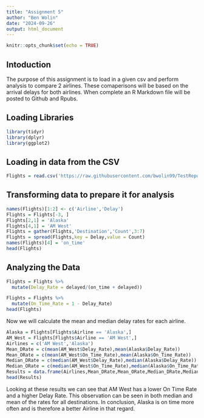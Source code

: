 ```yaml
---
title: "Assignment 5"
author: "Ben Wolin"
date: "2024-09-26"
output: html_document
---
```


```r
knitr::opts_chunk$set(echo = TRUE)
```

## Intoduction
The purpose of this assignment is to load in a given csv and perform analysis to compare 2 airlines. These comaperisons will be based on the arrival delays for both airlines. When complete an R Markdown file will be posted to Github and Rpubs.

## Loading Libraries
```r
library(tidyr)
library(dplyr)
library(ggplot2)
```

## Loading in data from the CSV
```r
Flights = read.csv('https://raw.githubusercontent.com/bwolin99/TestRepo/refs/heads/main/Assignment%205/Assignment5_Flights.csv');
```

## Transforming data to prepare it for analysis
```r
names(Flights)[1:2] <- c('Airline','Delay')
Flights = Flights[-3, ]
Flights[2,1] = 'Alaska'
Flights[4,1] = 'AM West'
Flights = gather(Flights,'Destination','Count',3:7)
Flights = spread(Flights,key = Delay,value = Count)
names(Flights)[4] = 'on_time'
head(Flights)
```

## Analyzing the Data
```r
Flights = Flights %>%
  mutate(Delay_Rate = delayed/(on_time + delayed))

Flights = Flights %>%
  mutate(On_Time_Rate = 1 - Delay_Rate)
head(Flights)
```
Now we will calculate the mean and median delay rates for each airline.
```r
Alaska = Flights[Flights$Airline == 'Alaska',]
AM_West = Flights[Flights$Airline == 'AM West',]
Airlines = c('AM West','Alaska')
Mean_DRate = c(mean(AM_West$Delay_Rate),mean(Alaska$Delay_Rate))
Mean_ORate = c(mean(AM_West$On_Time_Rate),mean(Alaska$On_Time_Rate))
Median_DRate = c(median(AM_West$Delay_Rate),median(Alaska$Delay_Rate))
Median_ORate = c(median(AM_West$On_Time_Rate),median(Alaska$On_Time_Rate))
Results = data.frame(Airlines,Mean_DRate,Mean_ORate,Median_DRate,Median_ORate)
head(Results)
```

Looking at these results we can see that AM West has a lower On Time Rate and a higher Delay Rate. This observation can be seen in both median and mean of the rates for all destinations. In conclusion, Alaska is on time more often and is therefore a better Airline in that regard.
